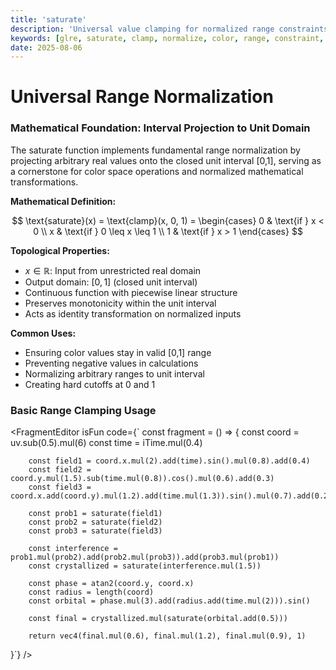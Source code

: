 ```yaml
---
title: 'saturate'
description: 'Universal value clamping for normalized range constraints and color space optimization'
keywords: [glre, saturate, clamp, normalize, color, range, constraint, optimization]
date: 2025-08-06
---
```



# Universal Range Normalization

### Mathematical Foundation: Interval Projection to Unit Domain

The saturate function implements fundamental range normalization by projecting arbitrary real values onto the closed unit interval [0,1], serving as a cornerstone for color space operations and normalized mathematical transformations.

**Mathematical Definition:**

$$
\text{saturate}(x) = \text{clamp}(x, 0, 1) = \begin{cases}
0 & \text{if } x < 0 \\
x & \text{if } 0 \leq x \leq 1 \\
1 & \text{if } x > 1
\end{cases}
$$

**Topological Properties:**

- $x \in \mathbb{R}$: Input from unrestricted real domain
- Output domain: $[0, 1]$ (closed unit interval)
- Continuous function with piecewise linear structure
- Preserves monotonicity within the unit interval
- Acts as identity transformation on normalized inputs

**Common Uses:**

- Ensuring color values stay in valid [0,1] range
- Preventing negative values in calculations
- Normalizing arbitrary ranges to unit interval
- Creating hard cutoffs at 0 and 1

### Basic Range Clamping Usage

<FragmentEditor
        isFun
        code={`
const fragment = () => {
        const coord = uv.sub(0.5).mul(6)
        const time = iTime.mul(0.4)

        const field1 = coord.x.mul(2).add(time).sin().mul(0.8).add(0.4)
        const field2 = coord.y.mul(1.5).sub(time.mul(0.8)).cos().mul(0.6).add(0.3)
        const field3 = coord.x.add(coord.y).mul(1.2).add(time.mul(1.3)).sin().mul(0.7).add(0.2)

        const prob1 = saturate(field1)
        const prob2 = saturate(field2)
        const prob3 = saturate(field3)

        const interference = prob1.mul(prob2).add(prob2.mul(prob3)).add(prob3.mul(prob1))
        const crystallized = saturate(interference.mul(1.5))

        const phase = atan2(coord.y, coord.x)
        const radius = length(coord)
        const orbital = phase.mul(3).add(radius.add(time.mul(2))).sin()

        const final = crystallized.mul(saturate(orbital.add(0.5)))

        return vec4(final.mul(0.6), final.mul(1.2), final.mul(0.9), 1)

}`}
/>
